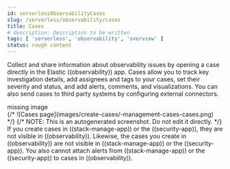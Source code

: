```yaml
---
id: serverlessObservabilityCases
slug: /serverless/observability/cases
title: Cases
# description: Description to be written
tags: [ 'serverless', 'observability', 'overview' ]
status: rough content
---
```



<RoughContent />

<div id="create-cases"></div>

Collect and share information about observability issues by opening a case directly
in the Elastic ((observability)) app. Cases allow you to track key investigation details,
add assignees and tags to your cases, set their severity and status, and add alerts,
comments, and visualizations. You can also send cases to third party systems by
<DocLink id="serverlessObservabilitySendCasesToAnExternalSystem">configuring external connectors</DocLink>.

<div style={{ backgroundColor: "#F1F4FA", width: "100%", height: "250px", textAlign: "center", paddingTop: "110px", marginBottom: "20px" }}><DocIcon type="image" title="missing image"/> missing image</div>
{/* ![Cases page](images/create-cases/-management-cases-cases.png) */}
{/* NOTE: This is an autogenerated screenshot. Do not edit it directly. */}

<DocCallOut title="Note">
If you create cases in ((stack-manage-app)) or the ((security-app)), they are not
visible in ((observability)). Likewise, the cases you create in ((observability))
are not visible in ((stack-manage-app)) or the ((security-app)).
You also cannot attach alerts from ((stack-manage-app)) or the ((security-app)) to
cases in ((observability)).
</DocCallOut>


